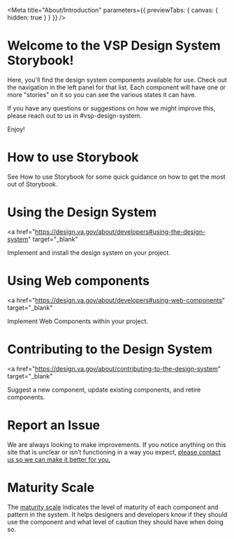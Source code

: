 
<Meta
  title="About/Introduction"
  parameters={{ previewTabs: { canvas: { hidden: true } } }}
/>

# Welcome to the VSP Design System Storybook!

Here, you'll find the design system components available for use. Check out the
navigation in the left panel for that list. Each component will have one or more
"stories" on it so you can see the various states it can have.

If you have any questions or suggestions on how we might improve this, please
reach out to us in #vsp-design-system.

Enjoy!

# How to use Storybook

See <LinkTo kind="About" story="How to use Storybook">How to use
Storybook</LinkTo> for some quick guidance on how to get the most out of
Storybook.

# Using the Design System

<a
  href="https://design.va.gov/about/developers#using-the-design-system"
  target="_blank"
>
  Implement and install the design system on your project.
</a>

# Using Web components

<a
  href="https://design.va.gov/about/developers#using-web-components"
  target="_blank"
>
  Implement Web Components within your project.
</a>

# Contributing to the Design System

<a
  href="https://design.va.gov/about/contributing-to-the-design-system"
  target="_blank"
>
  Suggest a new component, update existing components, and retire components.
</a>

# Report an Issue

We are always looking to make improvements. If you notice anything on this site that is unclear or isn’t functioning in a way you expect, <a href="https://design.va.gov/about/feedback" target="_blank">
please contact us so we can make it better for you.</a>

# Maturity Scale

The <a href="https://design.va.gov/about/maturity-scale" target="_blank">maturity scale</a> indicates the level of maturity of each component and pattern in the system. It helps designers and developers know if they should use the component and what level of caution they should have when doing so.
